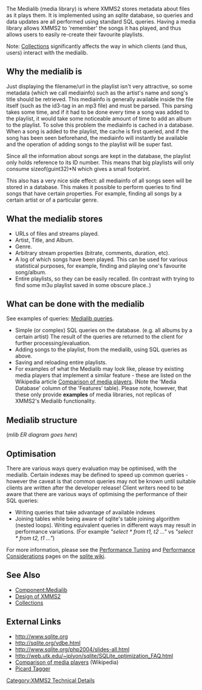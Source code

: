 {{Update}}

The Medialib (media library) is where XMMS2 stores metadata about files as it plays them. It is implemented using an ''sqlite'' database, so queries and data updates are all performed using standard SQL queries. Having a media library allows XMMS2 to 'remember' the songs it has played, and thus allows users to easily re-create their favourite playlists.

;Note: [[Collections]] significantly affects the way in which clients (and thus, users) interact with the medialib.

== Why the medialib is ==
Just displaying the filename/url in the playlist isn't very attractive, so some metadata (which we call mediainfo) such as the artist's name and song's title should be retrieved. This mediainfo is generally available inside the file itself (such as the id3-tag in an mp3 file) and must be parsed. This parsing takes some time, and if it had to be done every time a song was added to the playlist, it would take some noticeable amount of time to add an album to the playlist. To solve this problem the mediainfo is cached in a database. When a song is added to the playlist, the cache is first queried, and if the song has been seen beforehand, the mediainfo will instantly be available and the operation of adding songs to the playlist will be super fast.

Since all the information about songs are kept in the database, the playlist only holds reference to its ID number. This means that big playlists will only consume sizeof(guint32)*N which gives a small footprint.

This also has a very nice side effect: all mediainfo of all songs seen will be stored in a database. This makes it possible to perform queries to find songs that have certain properties. For example, finding all songs by a certain artist or of a particular genre.

== What the medialib stores ==
* URLs of files and streams played.
* Artist, Title, and Album.
* Genre.
* Arbitrary stream properties (bitrate, comments, duration, etc).
* A log of which songs have been played. This can be used for various statistical purposes, for example, finding and playing one's favourite song/album.
* Entire playlists, so they can be easily recalled. (In contrast with trying to find some m3u playlist saved in some obscure place..)

== What can be done with the medialib ==
See examples of queries: [[Medialib queries]].

* Simple (or complex) SQL queries on the database. (e.g. all albums by a certain artist) The result of the queries are returned to the client for further processing/evaluation.
* Adding songs to the playlist, from the medialib, using SQL queries as above.
* Saving and reloading entire playlists.
* For examples of what the Medialib may look like, please try existing media players that implement a similar feature - these are listed on the Wikipedia article [http://en.wikipedia.org/wiki/Comparison_of_media_players#Features Comparison of media players]. (Note the 'Media Database' column of the 'Features' table). Please note, however, that these only provide '''examples''' of media libraries, not replicas of XMMS2's Medialib functionality.

== Medialib structure ==

(''mlib ER diagram goes here'')

== Optimisation ==
There are various ways query evaluation may be optimised, with the medialib. Certain indexes may be defined to speed up common queries - however the caveat is that common queries may not be known until suitable clients are written after the developer release! Client writers need to be aware that there are various ways of optimising the performance of their SQL queries:

* Writing queries that take advantage of available indexes
* Joining tables while being aware of sqlite's table joining algorithm (nested loops). Writing equivalent queries in different ways may result in performance variations. (For example ''"select * from t1, t2 ..."'' vs ''"select * from t2, t1 ..."'')

For more information, please see the [http://www.sqlite.org/cvstrac/wiki?p=PerformanceTuning Performance Tuning] and [http://www.sqlite.org/cvstrac/wiki?p=PerformanceConsiderations Performance Considerations] pages on the [http://www.sqlite.org/cvstrac/wiki sqlite wiki].

== See Also ==
* [[Component:Medialib]]
* [[Design of XMMS2]]
* [[Collections]]

== External Links ==
* http://www.sqlite.org
* http://sqlite.org/vdbe.html
* http://www.sqlite.org/php2004/slides-all.html
* http://web.utk.edu/~jplyon/sqlite/SQLite_optimization_FAQ.html
* [http://en.wikipedia.org/wiki/Comparison_of_media_players Comparison of media players] (Wikipedia)
* [http://wiki.musicbrainz.org/wiki.pl?PicardTagger Picard Tagger]

[[Category:XMMS2 Technical Details]]